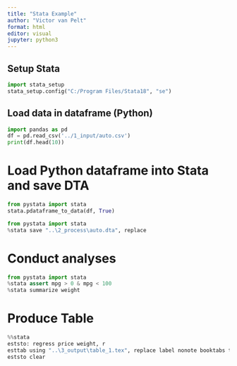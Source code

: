 ```yaml
---
title: "Stata Example"
author: "Victor van Pelt"
format: html
editor: visual
jupyter: python3
---
```


## Setup Stata

```python
import stata_setup
stata_setup.config("C:/Program Files/Stata18", "se")
```

## Load data in dataframe (Python)

```python
import pandas as pd
df = pd.read_csv('../1_input/auto.csv')
print(df.head(10))
```

# Load Python dataframe into Stata and save DTA

```python
from pystata import stata
stata.pdataframe_to_data(df, True)
```

```python
from pystata import stata
%stata save "..\2_process\auto.dta", replace
```

# Conduct analyses

```python
from pystata import stata
%stata assert mpg > 0 & mpg < 100
%stata summarize weight
```

# Produce Table

```python
%%stata
eststo: regress price weight, r
esttab using "..\3_output\table_1.tex", replace label nonote booktabs title(Regression table\label{tab1})
eststo clear
```